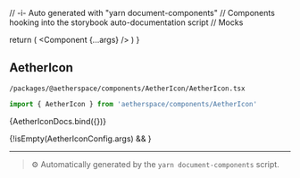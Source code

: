 // -i- Auto generated with "yarn document-components"
// Components hooking into the storybook auto-documentation script
// Mocks

<Meta title="packages / @aetherspace / components / AetherIcon" />

  return (
    <StoryContextProviders>
      <Component {...args} />
    </StoryContextProviders>
  )
}

## AetherIcon


`/packages/@aetherspace/components/AetherIcon/AetherIcon.tsx`
```typescript
import { AetherIcon } from 'aetherspace/components/AetherIcon'
```


<Canvas>
    <Story
        name="AetherIcon"
        args={AetherIconConfig.args}
        argTypes={AetherIconConfig.argTypes}
    >
      {AetherIconDocs.bind({})}
    </Story>
</Canvas>

{!isEmpty(AetherIconConfig.args) && <ArgsTable story="AetherIcon" />}



---

> ⚙️ Automatically generated by the `yarn document-components` script.

